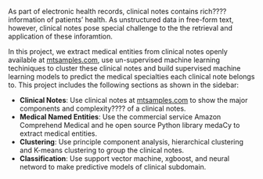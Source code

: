 As part of electronic health records, clinical notes contains rich???? information of patients' health. As unstructured data in free-form text, however, clinical notes pose special challenge to the the retrieval and application of these inforamtion. 

In this project, we extract medical entities from clinical notes openly available at [mtsamples.com](https://www.mtsamples.com/), use un-supervised machine learning techiniques to cluster these clinical notes and build supervised machine learning models to predict the medical specialties each clinical note belongs to. This project includes the following sections as shown in the sidebar:

- **Clinical Notes**:  Use clinical notes at [mtsamples.com](https://www.mtsamples.com/) to show the major components and complexity???? of a clinical notes.
- **Medical Named Entities**: Use the commercial service Amazon Comprehend Medical and he open source Python library medaCy to extract medical entities.
- **Clustering**: Use principle component analysis, hierarchical clustering and K-means clustering to group the clinical notes.
- **Classification**: Use support vector machine, xgboost, and neural netword to make predictive models of clinical subdomain.
